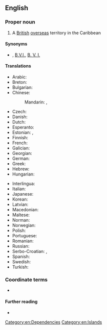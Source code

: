 ==English==

===Proper noun===
{{en-proper noun|head=[[British]] [[Virgin Islands]]}}

# A [[British]] [[overseas]] territory in the Caribbean

====Synonyms====
* {{l|en|BVI}}, [[B.V.I.]], [[B. V. I.]] {{qualifier|abbreviations}}

====Translations====
{{trans-top|a British overseas territory in the Caribbean}}
* Arabic: {{t|ar|اَلْجُزُر اَلْعَذْرَاء اَلْبِرِيطَانِيَّة|f-p|tr=al-juzur al-ʿaḏrāʾ al-biriṭāniyya}}
* Breton: {{t|br|Inizi Gwerc'h Breizh-Veur}}
* Bulgarian: {{t|bg|Вирджиски острови|sc=Cyrl}}
* Chinese:
*: Mandarin: {{t+|cmn|英屬維爾京群島|sc=Hani}}, {{t+|cmn|英属维尔京群岛|tr=Yīng shǔ Wéi'ěrjīng qúndǎo|sc=Hani}}
* Czech: {{t|cs|Britské Panenské ostrovy|m-p}}
* Danish: {{t|da|Britiske Jomfruøer|c-p}}
* Dutch: {{t+|nl|Britse Maagdeneilanden}}
* Esperanto: {{t|eo|Britaj Virgulininsuloj}}
* Estonian: {{t|et|Briti Neitsisaared|p}},
* Finnish: {{t|fi|Brittiläiset Neitsytsaaret}}
* French: {{t+|fr|Îles Vierges britanniques|f-p}}
* Galician: {{t|gl|Illas Virxes Británicas|f-p}}
* Georgian: {{t|ka|ბრიტანეთის ვირჯინის კუნძულები}}
* German: {{t|de|Britische Jungferninseln|f-p}}
* Greek: {{t|el|Βρετανικές Παρθένοι Νήσοι|f-p}}
* Hebrew: {{t|he|איי הבתולה הבריטיים|p|tr=Iyey ha-btula ha-britiyim|sc=Hebr}}
* Hungarian: {{t+|hu|Brit Virgin-szigetek}}
{{trans-mid}}
* Interlingua: {{t|ia|Insulas Virgine britannic}}
* Italian: {{t|it|Isole Vergini britanniche}}
* Japanese: {{t|ja|英領ヴァージン諸島|tr=Ei-ryō Vājin-shotō|sc=Jpan}}
* Korean: {{t|ko|영국령 버진아일랜드|tr=Yeong-gunnyeong Beojin-aillaendeu|sc=Kore}}
* Latvian: {{t|lv|Britu Virdžīnas|f-p}}
* Macedonian: {{t|mk|Британски Девствени Острови|m-p|tr=Brítanski Dévstveni Óstrovi}}
* Maltese: {{t-check|mt|il-Gżejjer Britaniċi Verġini}}
* Norman: {{t|nrf|Îles Vièrges Britanniques|f-p}}
* Norwegian: {{t|no|Britiske Jomfruøyer}}
* Polish: {{t+|pl|Brytyjskie Wyspy Dziewicze|f-p}}
* Portuguese: {{t+|pt|Ilhas Virgens Britânicas|f-p}}
* Romanian: {{t|ro|Insulele Virgine Britanice}}
* Russian: {{t|ru|Брита́нские Вирги́нские о́строва|m-p}}
* Serbo-Croatian: {{t|sh|Britanski Djevičanski otoci}}, {{t|sh|Britanska Djevičanska Ostrva}}
* Spanish: {{t+|es|Islas Vírgenes Británicas|f-p}}
* Swedish: {{t+|sv|Brittiska Jungfruöarna}}
* Turkish: {{t|tr|Birleşik Krallık Virgin Adaları}}
{{trans-bottom}}

===Coordinate terms===
* {{l|en|Appendix:Countries of the world}}

====Further reading====
* {{pedia}}

[[Category:en:Dependencies]]
[[Category:en:Islands]]